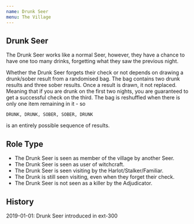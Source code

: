 ```yaml
---
name: Drunk Seer
menu: The Village
---
```


## Drunk Seer

The Drunk Seer works like a normal
Seer, however, they have a
chance to have one too many drinks, forgetting what they saw the
previous night.

Whether the Drunk Seer forgets their check or not depends on drawing a
drunk/sober result from a randomised bag. The bag contains two drunk
results and three sober results. Once a result is drawn, it not
replaced. Meaning that if you are drunk on the first two nights, you are
guaranteed to get a successful check on the third. The bag is reshuffled
when there is only one item remaining in it - so

    DRUNK, DRUNK, SOBER, SOBER, DRUNK

is an entirely possible sequence of results.

## Role Type

  - The Drunk Seer is seen as member of the village by another Seer.
  - The Drunk Seer is seen as user of witchcraft.
  - The Drunk Seer is seen visiting by the Harlot/Stalker/Familiar.
  - The Drunk is still seen visiting, even when they forget their check.
  - The Drunk Seer is not seen as a killer by the Adjudicator.

## History

2019-01-01: Drunk Seer introduced in ext-300
